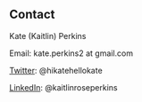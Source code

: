 <br>
<br>

## Contact

Kate (Kaitlin) Perkins

Email: kate.perkins2 at gmail.com

[Twitter](https://twitter.com/hikatehellokate): @hikatehellokate

[LinkedIn](https://www.linkedin.com/in/kaitlinroseperkins/): @kaitlinroseperkins